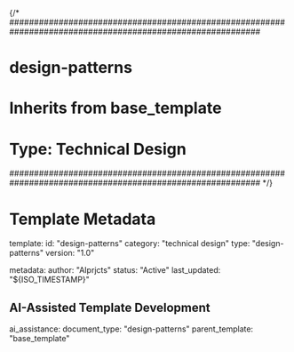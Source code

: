 {/* 
###########################################################################################################
# design-patterns
# Inherits from base_template
# Type: Technical Design
###########################################################################################################
*/}

# Template Metadata
template:
  id: "design-patterns"
  category: "technical design"
  type: "design-patterns"
  version: "1.0"

metadata:
  author: "AIprjcts"
  status: "Active"
  last_updated: "${ISO_TIMESTAMP}"

## AI-Assisted Template Development
ai_assistance:
  document_type: "design-patterns"
  parent_template: "base_template"

